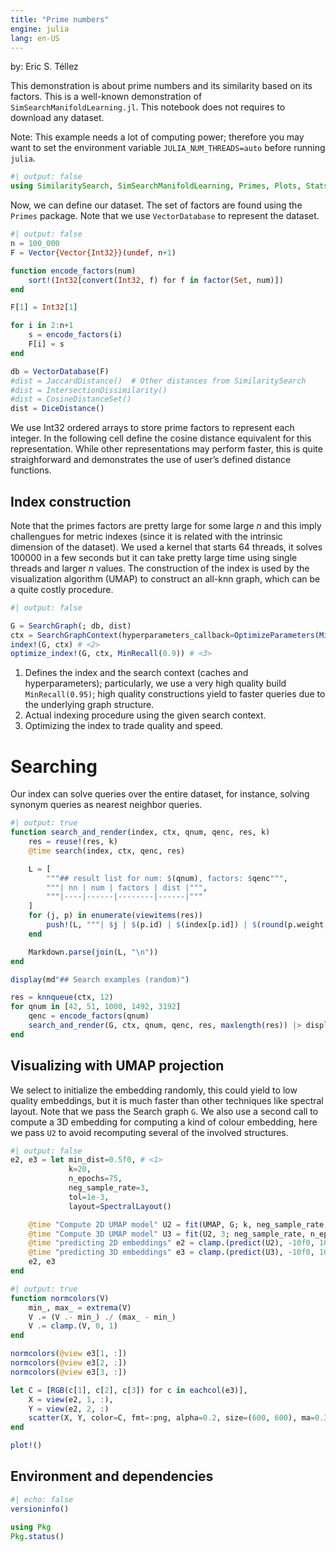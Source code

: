 ```yaml
---
title: "Prime numbers"
engine: julia
lang: en-US
---
```


by: Eric S. Téllez


This demonstration is about prime numbers and its similarity based on its factors. This is a well-known demonstration of `SimSearchManifoldLearning.jl`. This notebook does not requires to download any dataset.

Note: This example needs a lot of computing power; therefore you may want to set the environment variable `JULIA_NUM_THREADS=auto` before running `julia`.

```julia
#| output: false
using SimilaritySearch, SimSearchManifoldLearning, Primes, Plots, StatsBase, LinearAlgebra, Markdown, Random
```

Now, we can define our dataset. The set of factors are found using the `Primes` package. Note that we use `VectorDatabase` to represent the dataset.
```julia
#| output: false
n = 100_000
F = Vector{Vector{Int32}}(undef, n+1)

function encode_factors(num)
    sort!(Int32[convert(Int32, f) for f in factor(Set, num)])
end

F[1] = Int32[1]

for i in 2:n+1
    s = encode_factors(i)
    F[i] = s
end

db = VectorDatabase(F)
#dist = JaccardDistance()  # Other distances from SimilaritySearch
#dist = IntersectionDissimilarity()
#dist = CosineDistanceSet()
dist = DiceDistance() 
```
We use Int32 ordered arrays to store prime factors to represent each integer. In the following cell define the cosine distance equivalent for this representation. While other representations may perform faster, this is quite straighforward and demonstrates the use of user's defined distance functions.

## Index construction
Note that the primes factors are pretty large for some large $n$ and this imply challengues for metric indexes (since it is related with the intrinsic dimension of the dataset). We used a kernel that starts 64 threads, it solves $100000$ in a few seconds but it can take pretty large time using single threads and larger $n$ values. The construction of the index is used by the visualization algorithm (UMAP) to construct an all-knn graph, which can be a quite costly procedure.

```julia
#| output: false

G = SearchGraph(; db, dist)
ctx = SearchGraphContext(hyperparameters_callback=OptimizeParameters(MinRecall(0.95))) # <1>
index!(G, ctx) # <2>
optimize_index!(G, ctx, MinRecall(0.9)) # <3>
```
1. Defines the index and the search context (caches and hyperparameters); particularly, we use a very high quality build `MinRecall(0.95)`; high quality constructions yield to faster queries due to the underlying graph structure.
2. Actual indexing procedure using the given search context.
3. Optimizing the index to trade quality and speed.

# Searching
Our index can solve queries over the entire dataset, for instance, solving synonym queries as nearest neighbor queries.
```julia
#| output: true
function search_and_render(index, ctx, qnum, qenc, res, k)
    res = reuse!(res, k)
    @time search(index, ctx, qenc, res)

    L = [
        """## result list for num: $(qnum), factors: $qenc""",
        """| nn | num | factors | dist |""",
        """|----|------|--------|------|"""
    ]
    for (j, p) in enumerate(viewitems(res))
        push!(L, """| $j | $(p.id) | $(index[p.id]) | $(round(p.weight, digits=3)) |""")     
    end

    Markdown.parse(join(L, "\n"))
end

display(md"## Search examples (random)")

res = knnqueue(ctx, 12)
for qnum in [42, 51, 1000, 1492, 3192]
    qenc = encode_factors(qnum)
    search_and_render(G, ctx, qnum, qenc, res, maxlength(res)) |> display
end

```

## Visualizing with UMAP projection
We select to initialize the embedding randomly, this could yield to low quality embeddings, but it is much faster than other techniques like spectral layout. Note that we pass the Search graph `G`. We also use a second call to compute a 3D embedding for computing a kind of colour embedding, here we pass `U2` to avoid recomputing several of the involved structures.
```julia
#| output: false
e2, e3 = let min_dist=0.5f0, # <1>
             k=20,
             n_epochs=75,
             neg_sample_rate=3,
             tol=1e-3,
             layout=SpectralLayout()

    @time "Compute 2D UMAP model" U2 = fit(UMAP, G; k, neg_sample_rate, layout, n_epochs, tol, min_dist) # <3>
    @time "Compute 3D UMAP model" U3 = fit(U2, 3; neg_sample_rate, n_epochs, tol)  # <4>
    @time "predicting 2D embeddings" e2 = clamp.(predict(U2), -10f0, 10f0) # <5>
    @time "predicting 3D embeddings" e3 = clamp.(predict(U3), -10f0, 10f0) # <6>
    e2, e3
end    

```

```julia
#| output: true
function normcolors(V)
    min_, max_ = extrema(V)
    V .= (V .- min_) ./ (max_ - min_)
    V .= clamp.(V, 0, 1)
end

normcolors(@view e3[1, :])
normcolors(@view e3[2, :])
normcolors(@view e3[3, :])

let C = [RGB(c[1], c[2], c[3]) for c in eachcol(e3)],
    X = view(e2, 1, :),
    Y = view(e2, 2, :)
    scatter(X, Y, color=C, fmt=:png, alpha=0.2, size=(600, 600), ma=0.3, ms=2, msw=0, label="", yticks=nothing, xticks=nothing, xaxis=false, yaxis=false)
end

plot!()
```


## Environment and dependencies
```julia
#| echo: false
versioninfo()

using Pkg
Pkg.status() 
```